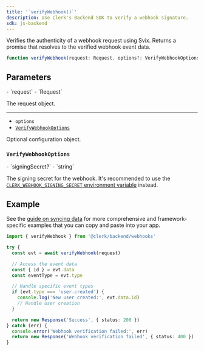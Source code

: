 ```yaml
---
title: '`verifyWebhook()`'
description: Use Clerk's Backend SDK to verify a webhook signature.
sdk: js-backend
---
```


Verifies the authenticity of a webhook request using Svix. Returns a promise that resolves to the verified webhook event data.

```ts
function verifyWebhook(request: Request, options?: VerifyWebhookOptions): Promise<WebhookEvent>
```

## Parameters

<Properties>
  - `request`
  - `Request`

  The request object.

  ---

  - `options`
  - [`VerifyWebhookOptions`](#verify-webhook-options)

  Optional configuration object.
</Properties>

### `VerifyWebhookOptions`

<Properties>
  - `signingSecret?`
  - `string`

  The signing secret for the webhook. It's recommended to use the [`CLERK_WEBHOOK_SIGNING_SECRET` environment variable](/docs/guides/development/clerk-environment-variables#webhooks) instead.
</Properties>

## Example

See the [guide on syncing data](/docs/guides/development/webhooks/syncing) for more comprehensive and framework-specific examples that you can copy and paste into your app.

```ts
import { verifyWebhook } from '@clerk/backend/webhooks'

try {
  const evt = await verifyWebhook(request)

  // Access the event data
  const { id } = evt.data
  const eventType = evt.type

  // Handle specific event types
  if (evt.type === 'user.created') {
    console.log('New user created:', evt.data.id)
    // Handle user creation
  }

  return new Response('Success', { status: 200 })
} catch (err) {
  console.error('Webhook verification failed:', err)
  return new Response('Webhook verification failed', { status: 400 })
}
```
